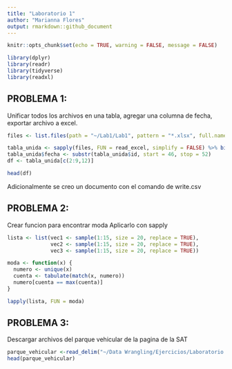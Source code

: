 ```yaml
---
title: "Laboratorio 1"
author: "Marianna Flores"
output: rmarkdown::github_document
---
```


```r
knitr::opts_chunk$set(echo = TRUE, warning = FALSE, message = FALSE)
```

```r
library(dplyr)
library(readr)
library(tidyverse)
library(readxl)
```

## PROBLEMA 1: 

Unificar todos los archivos en una tabla, agregar una columna de fecha, exportar archivo a excel.

```r

files <- list.files(path = "~/Lab1/Lab1", pattern = "*.xlsx", full.names = TRUE)

tabla_unida <- sapply(files, FUN = read_excel, simplify = FALSE) %>% bind_rows(.id = "id")
tabla_unida$fecha <- substr(tabla_unida$id, start = 46, stop = 52)
df <- tabla_unida[c(2:9,12)]

head(df)
```
Adicionalmente se creo un documento con el comando de write.csv


## PROBLEMA 2:

Crear funcion para encontrar moda
Aplicarlo con sapply 

```r

lista <- list(vec1 <- sample(1:15, size = 20, replace = TRUE),
              vec2 <- sample(1:15, size = 20, replace = TRUE),
              vec3 <- sample(1:15, size = 20, replace = TRUE))

moda <- function(x) {
  numero <- unique(x)
  cuenta <- tabulate(match(x, numero))
  numero[cuenta == max(cuenta)]
}

lapply(lista, FUN = moda)
```

## PROBLEMA 3:

Descargar archivos del parque vehicular de la pagina de la SAT

```r

parque_vehicular <-read_delim("~/Data Wrangling/Ejercicios/Laboratorio 1/INE_PARQUE_VEHICULAR_080720.txt", delim = "|")
head(parque_vehicular)

```



